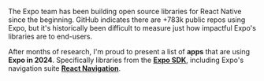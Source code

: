
<Title date="2024-01-04T00:00:00.000Z">Who's using Expo OSS in 2024</Title>

The Expo team has been building open source libraries for React Native since the beginning. GitHub indicates there are +783k public repos using Expo, but it's historically been difficult to measure just how impactful Expo's libraries are to end-users.

After months of research, I'm proud to present a list of **<TotalApps /> apps** that are using **Expo in 2024**. Specifically libraries from the [**Expo SDK**](https://docs.expo.dev/versions/latest/), including Expo's navigation suite [**React Navigation**](https://github.com/react-navigation/react-navigation).

